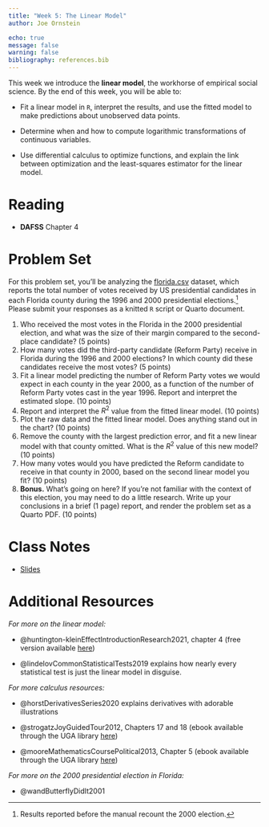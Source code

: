 ```yaml
---
title: "Week 5: The Linear Model"
author: Joe Ornstein

echo: true
message: false
warning: false
bibliography: references.bib
---
```


This week we introduce the **linear model**, the workhorse of empirical social science. By the end of this week, you will be able to:

-   Fit a linear model in `R`, interpret the results, and use the fitted model to make predictions about unobserved data points.

-   Determine when and how to compute logarithmic transformations of continuous variables.

-   Use differential calculus to optimize functions, and explain the link between optimization and the least-squares estimator for the linear model.

# Reading

-   **DAFSS** Chapter 4

# Problem Set

For this problem set, you'll be analyzing the [florida.csv](data/florida.csv) dataset, which reports the total number of votes received by US presidential candidates in each Florida county during the 1996 and 2000 presidential elections.[^1] Please submit your responses as a knitted `R` script or Quarto document.

[^1]: Results reported before the manual recount the 2000 election.

1.  Who received the most votes in the Florida in the 2000 presidential election, and what was the size of their margin compared to the second-place candidate? (5 points)
2.  How many votes did the third-party candidate (Reform Party) receive in Florida during the 1996 and 2000 elections? In which county did these candidates receive the most votes? (5 points)
3.  Fit a linear model predicting the number of Reform Party votes we would expect in each county in the year 2000, as a function of the number of Reform Party votes cast in the year 1996. Report and interpret the estimated slope. (10 points)
4.  Report and interpret the $R^2$ value from the fitted linear model. (10 points)
5.  Plot the raw data and the fitted linear model. Does anything stand out in the chart? (10 points)
6.  Remove the county with the largest prediction error, and fit a new linear model with that county omitted. What is the $R^2$ value of this new model? (10 points)
7.  How many votes would you have predicted the Reform candidate to receive in that county in 2000, based on the second linear model you fit? (10 points)
8.  **Bonus.** What's going on here? If you're not familiar with the context of this election, you may need to do a little research. Write up your conclusions in a brief (1 page) report, and render the problem set as a Quarto PDF. (10 points)

# Class Notes

-   [Slides](slides/calculus.html)

# Additional Resources

*For more on the linear model:*

-   @huntington-kleinEffectIntroductionResearch2021, chapter 4 (free version available [here](https://theeffectbook.net/ch-DescribingRelationships.html))

-   @lindelovCommonStatisticalTests2019 explains how nearly every statistical test is just the linear model in disguise.

*For more calculus resources:*

-   @horstDerivativesSeries2020 explains derivatives with adorable illustrations

-   @strogatzJoyGuidedTour2012, Chapters 17 and 18 (ebook available through the UGA library [here](https://ebookcentral.proquest.com/lib/ugalib/reader.action?docID=3304559))

-   @mooreMathematicsCoursePolitical2013, Chapter 5 (ebook available through the UGA library [here](https://ebookcentral.proquest.com/lib/ugalib/reader.action?docID=1205618))

*For more on the 2000 presidential election in Florida:*

-   @wandButterflyDidIt2001
